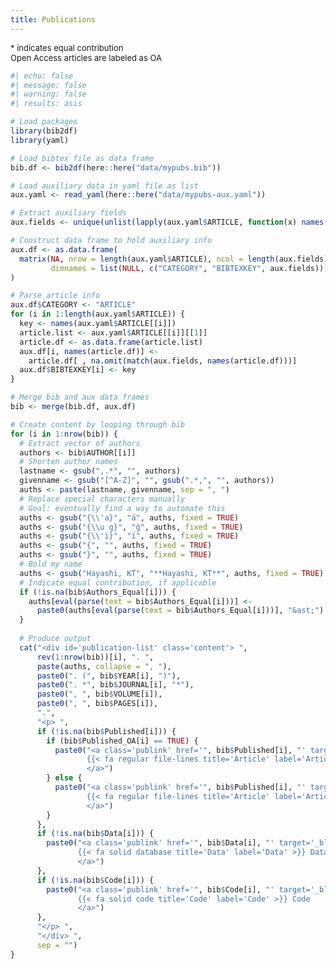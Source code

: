 ```yaml
---
title: Publications
---
```


:::{style="font-size:small;"}
&ast; indicates equal contribution  
Open Access articles are labeled as OA
:::

```r
#| echo: false
#| message: false
#| warning: false
#| results: asis

# Load packages
library(bib2df)
library(yaml)

# Load bibtex file as data frame
bib.df <- bib2df(here::here("data/mypubs.bib"))

# Load auxiliary data in yaml file as list
aux.yaml <- read_yaml(here::here("data/mypubs-aux.yaml"))

# Extract auxiliary fields
aux.fields <- unique(unlist(lapply(aux.yaml$ARTICLE, function(x) names(x[[1]]))))

# Construct data frame to hold auxiliary info
aux.df <- as.data.frame(
  matrix(NA, nrow = length(aux.yaml$ARTICLE), ncol = length(aux.fields) + 2,
         dimnames = list(NULL, c("CATEGORY", "BIBTEXKEY", aux.fields)))
)

# Parse article info
aux.df$CATEGORY <- "ARTICLE"
for (i in 1:length(aux.yaml$ARTICLE)) {
  key <- names(aux.yaml$ARTICLE[[i]])
  article.list <- aux.yaml$ARTICLE[[i]][[1]]
  article.df <- as.data.frame(article.list)
  aux.df[i, names(article.df)] <- 
    article.df[ , na.omit(match(aux.fields, names(article.df)))]
  aux.df$BIBTEXKEY[i] <- key
}

# Merge bib and aux data frames
bib <- merge(bib.df, aux.df)

# Create content by looping through bib
for (i in 1:nrow(bib)) {
  # Extract vector of authors
  authors <- bib$AUTHOR[[i]]
  # Shorten author names
  lastname <- gsub(",.*", "", authors)
  givenname <- gsub("[^A-Z]", "", gsub(".*,", "", authors))
  auths <- paste(lastname, givenname, sep = ", ")
  # Replace special characters manually
  # Goal: eventually find a way to automate this
  auths <- gsub("{\\'a}", "á", auths, fixed = TRUE)
  auths <- gsub("{\\u g}", "ğ", auths, fixed = TRUE)
  auths <- gsub("{\\'i}", "í", auths, fixed = TRUE)
  auths <- gsub("{", "", auths, fixed = TRUE)
  auths <- gsub("}", "", auths, fixed = TRUE)
  # Bold my name
  auths <- gsub("Hayashi, KT", "**Hayashi, KT**", auths, fixed = TRUE)
  # Indicate equal contribution, if applicable
  if (!is.na(bib$Authors_Equal[i])) {
    auths[eval(parse(text = bib$Authors_Equal[i]))] <- 
      paste0(auths[eval(parse(text = bib$Authors_Equal[i]))], "&ast;")
  }
  
  # Produce output
  cat("<div id='publication-list' class='content'> ", 
      rev(1:nrow(bib))[i], ". ", 
      paste(auths, collapse = ", "), 
      paste0(". (", bib$YEAR[i], ")"),
      paste0(". *", bib$JOURNAL[i], "*"),
      paste0(", ", bib$VOLUME[i]),
      paste0(", ", bib$PAGES[i]),
      ".",
      "<p> ",
      if (!is.na(bib$Published[i])) {
        if (bib$Published_OA[i] == TRUE) {
          paste0("<a class='publink' href='", bib$Published[i], "' target='_blank'>
                 {{< fa regular file-lines title='Article' label='Article' >}} Article (OA)
                 </a>")
        } else {
          paste0("<a class='publink' href='", bib$Published[i], "' target='_blank'>
                 {{< fa regular file-lines title='Article' label='Article' >}} Article
                 </a>")
        }
      },
      if (!is.na(bib$Data[i])) {
        paste0("<a class='publink' href='", bib$Data[i], "' target='_blank'>
               {{< fa solid database title='Data' label='Data' >}} Data
               </a>")
      },
      if (!is.na(bib$Code[i])) {
        paste0("<a class='publink' href='", bib$Code[i], "' target='_blank'>
               {{< fa solid code title='Code' label='Code' >}} Code
               </a>")
      },
      "</p> ",
      "</div> ",
      sep = "")
}
```
